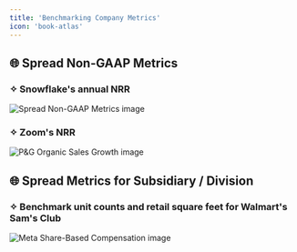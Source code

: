```yaml
---
title: 'Benchmarking Company Metrics'
icon: 'book-atlas'
---
```


## 🌐 Spread Non-GAAP Metrics
### ✧ Snowflake's annual NRR
<img
	src="/images/useCases/benchmarking-company-metrics-image1.jpg"
	alt="Spread Non-GAAP Metrics image"
/>

### ✧ Zoom's NRR
<img
	src="/images/useCases/benchmarking-company-metrics-image2.jpg"
	alt="P&G Organic Sales Growth image"
/>

## 🌐 Spread Metrics for Subsidiary / Division
### ✧ Benchmark unit counts and retail square feet for Walmart's Sam's Club
<img
	className="block dark:hidden"
	src="/images/useCases/benchmarking-company-metrics-image3.jpg"
	alt="Meta Share-Based Compensation image"
/>